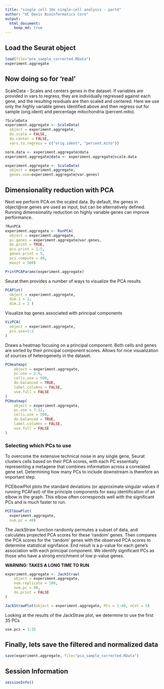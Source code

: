 ```yaml
---
title: "single cell 10x single-cell analysis - part4"
author: "UC Davis Bioinformatics Core"
output:
  html_document:
    keep_md: true
---
```


## Load the Seurat object
```r
load(file="pre_sample_corrected.RData")
experiment.aggregate
```


## Now doing so for 'real'

ScaleData - Scales and centers genes in the dataset. If variables are provided in vars.to.regress, they are individually regressed against each gene, and the resulting residuals are then scaled and centered. Here we use only the highly variable genes identified above and then regress out for sample (orig.ident) and percentage mitochondria (percent.mito).

```r
?ScaleData
experiment.aggregate <- ScaleData(
  object = experiment.aggregate,
  do.scale = FALSE,
  do.center = FALSE,
  vars.to.regress = c("orig.ident", "percent.mito"))

norm.data <- experiment.aggregate@data
experiment.aggregate@data <- experiment.aggregate@scale.data

experiment.aggregate <- ScaleData(
  object = experiment.aggregate,
  genes.use=experiment.aggregate@var.genes)
```

## Dimensionality reduction with PCA 

Next we perform PCA on the scaled data. By default, the genes in object@var.genes are used as input, but can be alternatively defined. Running dimensionality reduction on highly variable genes can improve performance. 

```r
?RunPCA
experiment.aggregate <- RunPCA(
  object = experiment.aggregate,
  pc.genes = experiment.aggregate@var.genes,
  do.print = TRUE,
  pcs.print = 1:5,
  genes.print = 5,
  pcs.compute = 40,
  maxit = 500)

PrintPCAParams(experiment.aggregate)
```

Seurat then provides a number of ways to visualize the PCA results
```r
PCAPlot(
  object = experiment.aggregate,
  dim.1 = 1,
  dim.2 = 2 )
```

Visualize top genes associated with principal components
```r
VizPCA(
  object = experiment.aggregate,
  pcs.use=1:2
)
```

Draws a heatmap focusing on a principal component. Both cells and genes are sorted by their principal component scores. Allows for nice visualization of sources of heterogeneity in the dataset.

```r
PCHeatmap(
    object = experiment.aggregate, 
    pc.use = 1:6, 
    cells.use = 500, 
    do.balanced = TRUE, 
    label.columns = FALSE,
    use.full = FALSE
)
PCHeatmap(
    object = experiment.aggregate, 
    pc.use = 7:12, 
    cells.use = 500, 
    do.balanced = TRUE, 
    label.columns = FALSE,
    use.full = FALSE
)
```

### Selecting which PCs to use
To overcome the extensive technical noise in any single gene, Seurat clusters cells based on their PCA scores, with each PC essentially representing a metagene that combines information across a correlated gene set. Determining how many PCs to include downstream is therefore an important step. 

PCElbowPlot plots the standard deviations (or approximate singular values if running PCAFast) of the principle components for easy identification of an elbow in the graph. This elbow often corresponds well with the significant PCs and is much faster to run.

```r
PCElbowPlot(
  experiment.aggregate,
  num.pc = 40)
```

The JackStraw function randomly permutes a subset of data, and calculates projected PCA scores for these 'random' genes. Then compares the PCA scores for the 'random' genes with the observed PCA scores to determine statistical signifance. End result is a p-value for each gene's association with each principal component. We identify significant PCs as those who have a strong enrichment of low p-value genes.

__WARNING: TAKES A LONG TIME TO RUN__
```r
experiment.aggregate <- JackStraw(
    object = experiment.aggregate, 
    num.replicate = 100, 
    num.pc = 40,
    do.print = FALSE
)
```

```r
JackStrawPlot(object = experiment.aggregate, PCs = 1:40, nCol = 5)
```

Looking at the results of the JackStraw plot, we determine to use the first 35 PCs
```r
use.pcs = 1:35
```

## Finally, lets save the filtered and normalized data
```r
save(experiment.aggregate, file="pca_sample_corrected.RData")
```

## Session Information
```r
sessionInfo()
```
